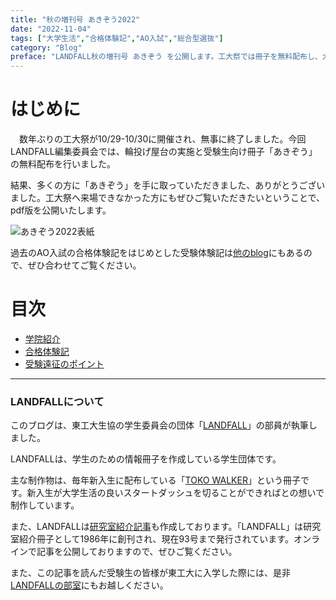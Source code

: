 ```yaml
---
title: "秋の増刊号 あきぞう2022"
date: "2022-11-04"
tags: ["大学生活","合格体験記","AO入試","総合型選抜"]
category: "Blog"
preface: "LANDFALL秋の増刊号 あきぞう を公開します。工大祭では冊子を無料配布し、大好評でした! ぜひお気軽にご覧下さい。"
---
```


# はじめに
　数年ぶりの工大祭が10/29-10/30に開催され、無事に終了しました。今回LANDFALL編集委員会では、輪投げ屋台の実施と受験生向け冊子「あきぞう」の無料配布を行いました。

結果、多くの方に「あきぞう」を手に取っていただきました、ありがとうございました。工大祭へ来場できなかった方にもぜひご覧いただきたいということで、pdf版を公開いたします。

![あきぞう2022表紙](./real2022akizou-1.jpg)

過去のAO入試の合格体験記をはじめとした受験体験記は[他のblog](https://landfaller.com/tags/%E5%90%88%E6%A0%BC%E4%BD%93%E9%A8%93%E8%A8%98/)にもあるので、ぜひ合わせてご覧ください。

# 目次
- [学院紹介](./real2022akizou-1-9.pdf)
- [合格体験記](./real2022akizou-10-24.pdf)
- [受験遠征のポイント](./real2022akizou-25-28.pdf)

---
### LANDFALLについて


このブログは、東工大生協の学生委員会の団体「[LANDFALL](https://landfaller.com)」の部員が執筆しました。

LANDFALLは、学生のための情報冊子を作成している学生団体です。

主な制作物は、毎年新入生に配布している「[TOKO WALKER](https://landfaller.com/7a895fee2b767b2554cee0ff6a428902/TOKOWALKER2021.pdf)」という冊子です。新入生が大学生活の良いスタートダッシュを切ることができればとの想いで制作しています。

また、LANDFALLは[研究室紹介記事](https://landfaller.com/magazines)も作成しております。「LANDFALL」は研究室紹介冊子として1986年に創刊され、現在93号まで発行されています。オンラインで記事を公開しておりますので、ぜひご覧ください。

また、この記事を読んだ受験生の皆様が東工大に入学した際には、是非[LANDFALLの部室](https://landfaller.com/blogs/clubroom/)にもお越しください。